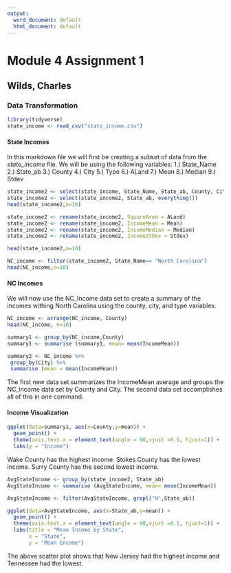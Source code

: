 ---
output:
  word_document: default
  html_document: default
---
# Module 4 Assignment 1
## Wilds, Charles
### Data Transformation

```{r}
library(tidyverse)
state_income <- read_csv("state_income.csv")
```

#### State Incomes

In this markdown file we will first be creating a subset of data from the *state_income* file. We will be using the following variables:
1.) State_Name
2.) State_ab
3.) County
4.) City
5.) Type
6.) ALand
7.) Mean
8.) Median
9.) Stdev

```{r}
state_income2 <- select(state_income, State_Name, State_ab, County, City, Type, ALand, Mean, Median, Stdev)
state_income2 <- select(state_income2, State_ab, everything())
head(state_income2,n=10)
```
```{r}
state_income2 <- rename(state_income2, SquareArea = ALand)
state_income2 <- rename(state_income2, IncomeMean = Mean)
state_income2 <- rename(state_income2, IncomeMedian = Median)
state_income2 <- rename(state_income2, IncomeStDev = Stdev)

head(state_income2,n=10)
```
```{r}
NC_income <- filter(state_income2, State_Name== "North Carolina")
head(NC_income,n=10)
```

#### NC Incomes

We will now use the NC_Income data set to create a summary of the incomes withing North Carolina using the county, city, and type variables.

```{r}
NC_income <- arrange(NC_income, County)
head(NC_income, n=10)
```

```{r}
summary1 <- group_by(NC_income,County)
summary1 <- summarise (summary1, mean= mean(IncomeMean))

summary2 <- NC_income %>%
 group_by(City) %>%
 summarise (mean = mean(IncomeMean))
```
The first new data set summarizes the IncomeMean average and groups the NC_income data set by County and City. The second data set accomplishes all of this in one command.

#### Income Visualization

```{r}
ggplot(data=summary1, aes(x=County,y=mean)) +
  geom_point() +
  theme(axis.text.x = element_text(angle = 90,vjust =0.5, hjust=1)) +
  labs(y = "Income")


```
Wake County has the highest income. Stokes County has the lowest income. Surry County has the second lowest income.

```{r}
AvgStateIncome <- group_by(state_income2, State_ab)
AvgStateIncome <- summarise (AvgStateIncome, mean= mean(IncomeMean))

AvgStateIncome <- filter(AvgStateIncome, grepl("N",State_ab))

ggplot(data=AvgStateIncome, aes(x=State_ab,y=mean)) +
  geom_point() +
  theme(axis.text.x = element_text(angle = 90,vjust =0.5, hjust=1)) +
  labs(title = "Mean Income by State",
       x = "State",
       y = "Mean Income")

```

The above scatter plot shows that New Jersey had the highest income and Tennessee had the lowest.
